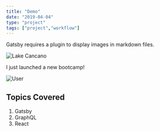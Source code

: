 ```yaml
---
title: "Demo"
date: "2019-04-04"
type: "project"
tags: ["project","workflow"]
---
```

Gatsby requires a plugin to display images in markdown files.

![Lake Cancano](./images/demo-lake-cancano.jpg)

I just launched a new bootcamp!

![User](./images/demo-users-1.svg)

## Topics Covered

1. Gatsby
2. GraphQL
3. React